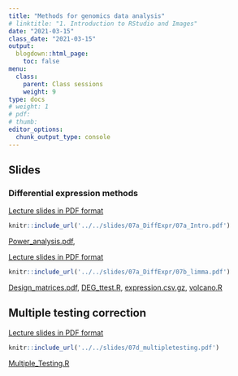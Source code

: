```yaml
---
title: "Methods for genomics data analysis"
# linktitle: "1. Introduction to RStudio and Images"
date: "2021-03-15"
class_date: "2021-03-15"
output:
  blogdown::html_page:
    toc: false
menu:
  class:
    parent: Class sessions
    weight: 9
type: docs
# weight: 1 
# pdf: 
# thumb: 
editor_options: 
  chunk_output_type: console
---
```


## Slides

### Differential expression methods

<a href="../../slides/07a_DiffExpr/07a_Intro.pdf" target="_blank">Lecture slides in PDF format</a>

```r
knitr::include_url('../../slides/07a_DiffExpr/07a_Intro.pdf')
```

[Power_analysis.pdf](../../slides/07a_DiffExpr/Power_analysis.pdf), 

<a href="../../slides/07a_DiffExpr/07b_limma.pdf" target="_blank">Lecture slides in PDF format</a>

```r
knitr::include_url('../../slides/07a_DiffExpr/07b_limma.pdf')
```

[Design_matrices.pdf](../../slides/07a_DiffExpr/07b_design_matrices.pdf), [DEG_ttest.R](../../slides/07a_DiffExpr/lab/DEG_ttest.R), [expression.csv.gz](../../slides/07a_DiffExpr/lab/data/expression.csv.gz), [volcano.R](../../slides/07a_DiffExpr/lab/volcano.R)

## Multiple testing correction

<a href="../../slides/07a_DiffExpr/07d_multipletesting.pdf" target="_blank">Lecture slides in PDF format</a>

```r
knitr::include_url('../../slides/07d_multipletesting.pdf')
```

[Multiple_Testing.R](../../slides/07a_DiffExpr/lab/Multiple_Testing.R)
